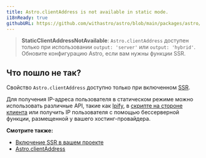 ```yaml
---
title: Astro.clientAddress is not available in static mode.
i18nReady: true
githubURL: https://github.com/withastro/astro/blob/main/packages/astro/src/core/errors/errors-data.ts
---
```


> **StaticClientAddressNotAvailable**: `Astro.clientAddress` доступен только при использовании `output: 'server'` или `output: 'hybrid'`. Обновите конфигурацию Astro, если вам нужны функции SSR.

## Что пошло не так?

Свойство `Astro.clientAddress` доступно только при включенном [SSR](/ru/guides/on-demand-rendering/).

Для получения IP-адреса пользователя в статическом режиме можно использовать различные API, такие как [Ipify](https://www.ipify.org/), в [скрипте на стороне клиента](/ru/guides/client-side-scripts/) или получить IP пользователя с помощью бессерверной функции, размещенной у вашего хостинг-провайдера.

**Смотрите также:**

-  [Включение SSR в вашем проекте](/ru/guides/on-demand-rendering/)
-  [Astro.clientAddress](/ru/reference/api-reference/#clientaddress)


